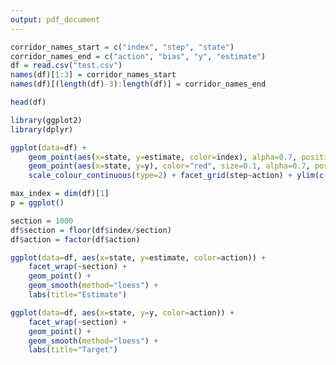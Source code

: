 ```yaml
---
output: pdf_document
---
```


```r
corridor_names_start = c("index", "step", "state")
corridor_names_end = c("action", "bias", "y", "estimate")
df = read.csv("test.csv")
names(df)[1:3] = corridor_names_start
names(df)[(length(df)-3):length(df)] = corridor_names_end

head(df)
```

```r
library(ggplot2)
library(dplyr)

ggplot(data=df) + 
    geom_point(aes(x=state, y=estimate, color=index), alpha=0.7, position=position_dodge2(width = 0.5)) + 
    geom_point(aes(x=state, y=y), color="red", size=0.1, alpha=0.7, position=position_dodge2(width = 0.5)) + 
    scale_colour_continuous(type=2) + facet_grid(step~action) + ylim(c(-2,2))
```

```r
max_index = dim(df)[1]
p = ggplot()

section = 1000
df$section = floor(df$index/section)
df$action = factor(df$action)

ggplot(data=df, aes(x=state, y=estimate, color=action)) +
    facet_wrap(~section) +
    geom_point() +
    geom_smooth(method="loess") +
    labs(title="Estimate")

ggplot(data=df, aes(x=state, y=y, color=action)) +
    facet_wrap(~section) +
    geom_point() +
    geom_smooth(method="loess") +
    labs(title="Target")

```
